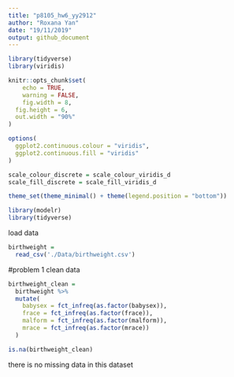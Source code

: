 ```yaml
---
title: "p8105_hw6_yy2912"
author: "Roxana Yan"
date: "19/11/2019"
output: github_document
---
```

```r
library(tidyverse)
library(viridis)

knitr::opts_chunk$set(
	echo = TRUE,
	warning = FALSE,
	fig.width = 8, 
  fig.height = 6,
  out.width = "90%"
)

options(
  ggplot2.continuous.colour = "viridis",
  ggplot2.continuous.fill = "viridis"
)

scale_colour_discrete = scale_colour_viridis_d
scale_fill_discrete = scale_fill_viridis_d

theme_set(theme_minimal() + theme(legend.position = "bottom"))
```

```r
library(modelr)
library(tidyverse)
```

load data 
```r
birthweight = 
  read_csv('./Data/birthweight.csv') 
```

#problem 1
clean data 

```r
birthweight_clean = 
  birthweight %>% 
  mutate(
    babysex = fct_infreq(as.factor(babysex)),
    frace = fct_infreq(as.factor(frace)),
    malform = fct_infreq(as.factor(malform)),
    mrace = fct_infreq(as.factor(mrace))
  )
```

```r
is.na(birthweight_clean)
```
there is no missing data in this dataset


